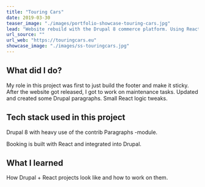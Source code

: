 ```yaml
---
title: "Touring Cars"
date: 2019-03-30
teaser_image: "./images/portfolio-showcase-touring-cars.jpg"
lead: "Website rebuild with the Drupal 8 commerce platform. Using React for the booking pipeline."
url_source: ""
url_web: "https://touringcars.eu"
showcase_image: "./images/ss-touringcars.jpg"
---
```


## What did I do?

My role in this project was first to just build the footer and make it sticky. After the website got released, I got to work on maintenance tasks. Updated and created some Drupal paragraphs. Small React logic tweaks.

## Tech stack used in this project

Drupal 8 with heavy use of the contrib Paragraphs -module.

Booking is built with React and integrated into Drupal.

## What I learned

How Drupal + React projects look like and how to work on them.

